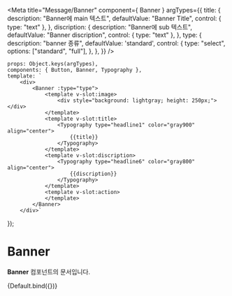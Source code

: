 
<Meta
    title="Message/Banner"
    component={ Banner }
    argTypes={{
        title: {
            description: "Banner에 main 텍스트",
            defaultValue: "Banner Title",
            control: { type: "text" },
        },
        discription: {
            description: "Banner에 sub 텍스트",
            defaultValue: "Banner discription",
            control: { type: "text" },
        },
        type: {
            description: "banner 종류",
            defaultValue: 'standard',
            control: {
                type: "select",
                options: ["standard", "full"],
            },
        },
    }}
/>

    props: Object.keys(argTypes),
    components: { Button, Banner, Typography },
    template: `
        <div>
            <Banner :type="type">
                <template v-slot:image>
                    <div style="background: lightgray; height: 250px;"></div>
                </template>
                <template v-slot:title>
                    <Typography type="headline1" color="gray900" align="center">
                        {{title}}
                    </Typography>
                </template>
                <template v-slot:discription>
                    <Typography type="headline6" color="gray800" align="center">
                        {{discription}}
                    </Typography>
                </template>
                <template v-slot:action>
                </template>
            </Banner>
        </div>`
});

# Banner

**Banner** 컴포넌트의 문서입니다.

<Story name="Default" height="100px">
    {Default.bind({})}
</Story>

<ArgsTable story="Default" />

